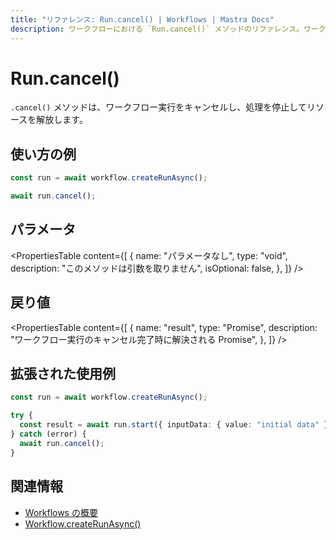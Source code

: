 ```yaml
---
title: "リファレンス: Run.cancel() | Workflows | Mastra Docs"
description: ワークフローにおける `Run.cancel()` メソッドのリファレンス。ワークフローの実行をキャンセルします。
---
```




# Run.cancel()

`.cancel()` メソッドは、ワークフロー実行をキャンセルし、処理を停止してリソースを解放します。



## 使い方の例

```typescript showLineNumbers copy
const run = await workflow.createRunAsync();

await run.cancel();
```



## パラメータ

<PropertiesTable
  content={[
    {
      name: "パラメータなし",
      type: "void",
      description: "このメソッドは引数を取りません",
      isOptional: false,
    },
  ]}
/>



## 戻り値

<PropertiesTable
  content={[
    {
      name: "result",
      type: "Promise<void>",
      description: "ワークフロー実行のキャンセル完了時に解決される Promise",
    },
  ]}
/>



## 拡張された使用例

```typescript showLineNumbers copy
const run = await workflow.createRunAsync();

try {
  const result = await run.start({ inputData: { value: "initial data" } });
} catch (error) {
  await run.cancel();
}
```



## 関連情報

- [Workflows の概要](../../../docs/workflows/overview.mdx#run-workflow)
- [Workflow.createRunAsync()](../create-run.mdx)
